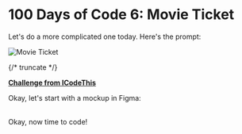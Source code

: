 
# 100 Days of Code 6: Movie Ticket

Let's do a more complicated one today. Here's the prompt:

![Movie Ticket](./movie_ticket.webp)

{/* truncate */}

[**Challenge from ICodeThis**](https://icodethis.com/modes/design-to-code/64/submissions)

Okay, let's start with a mockup in Figma:

<FigmaEmbed url='https://www.figma.com/embed?embed_host=share&url=https%3A%2F%2Fwww.figma.com%2Ffile%2FQrKIAN97UZsjVjl5m8BnDD%2F100-Days-of-Code-6%253A-Movie-Ticket%3Ftype%3Ddesign%26node-id%3D0%253A1%26mode%3Ddesign%26t%3DUoAhHI6udkjm3TYn-1' />
<br />
Okay, now time to code!

<MovieTicket />
